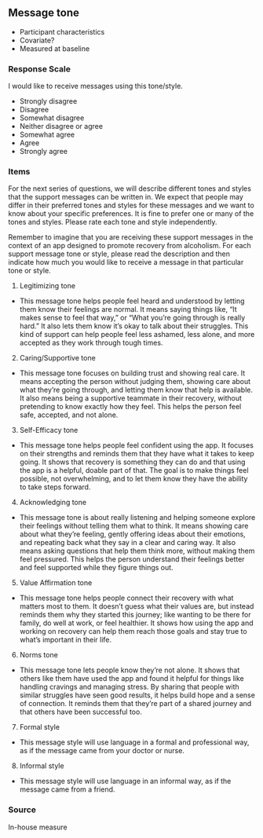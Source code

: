 ## Message tone
* Participant characteristics
* Covariate?
* Measured at baseline

### Response Scale

I would like to receive messages using this tone/style.

- Strongly disagree
- Disagree
- Somewhat disagree
- Neither disagree or agree
- Somewhat agree
- Agree
- Strongly agree

### Items

For the next series of questions, we will describe different tones and styles that the support messages can be written in.  We expect that people may differ in their preferred tones and styles for these messages and we want to know about your specific preferences.  It is fine to prefer one or many of the tones and styles.  Please rate each tone and style independently.

Remember to imagine that you are receiving these support messages in the context of an app designed to promote recovery from alcoholism.  For each support message tone or style, please read the description and then indicate how much you would like to receive a message in that particular tone or style.

1. Legitimizing tone

 - This message tone helps people feel heard and understood by letting them know their feelings are normal. It means saying things like, “It makes sense to feel that way,” or “What you’re going through is really hard.” It also lets them know it’s okay to talk about their struggles. This kind of support can help people feel less ashamed, less alone, and more accepted as they work through tough times.

2. Caring/Supportive tone

 - This message tone focuses on building trust and showing real care. It means accepting the person without judging them, showing care about what they’re going through, and letting them know that help is available. It also means being a supportive teammate in their recovery, without pretending to know exactly how they feel. This helps the person feel safe, accepted, and not alone.

3. Self-Efficacy tone

 - This message tone helps people feel confident using the app. It focuses on their strengths and reminds them that they have what it takes to keep going. It shows that recovery is something they can do and that using the app is a helpful, doable part of that. The goal is to make things feel possible, not overwhelming, and to let them know they have the ability to take steps forward.

4. Acknowledging tone

 - This message tone is about really listening and helping someone explore their feelings without telling them what to think. It means showing care about what they’re feeling, gently offering ideas about their emotions, and repeating back what they say in a clear and caring way. It also means asking questions that help them think more, without making them feel pressured. This helps the person understand their feelings better and feel supported while they figure things out.

5. Value Affirmation tone

 - This message tone helps people connect their recovery with what matters most to them. It doesn’t guess what their values are, but instead reminds them why they started this journey; like wanting to be there for family, do well at work, or feel healthier. It shows how using the app and working on recovery can help them reach those goals and stay true to what’s important in their life.

6. Norms tone

 - This message tone lets people know they’re not alone. It shows that others like them have used the app and found it helpful for things like handling cravings and managing stress. By sharing that people with similar struggles have seen good results, it helps build hope and a sense of connection. It reminds them that they’re part of a shared journey and that others have been successful too.

7. Formal style

 - This message style will use language in a formal and professional way, as if the message came from your doctor or nurse.

8. Informal style

 - This message style will use language in an informal way, as if the message came from a friend.

### Source

In-house measure
